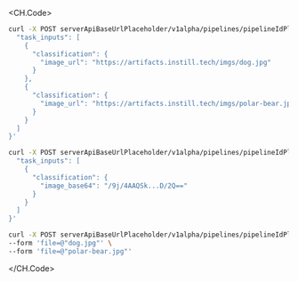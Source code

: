 <CH.Code>

```sh cURL(url)
curl -X POST serverApiBaseUrlPlaceholder/v1alpha/pipelines/pipelineIdPlaceholder/trigger -d '{
  "task_inputs": [
    {
      "classification": {
        "image_url": "https://artifacts.instill.tech/imgs/dog.jpg"
      }
    },
    {
      "classification": {
        "image_url": "https://artifacts.instill.tech/imgs/polar-bear.jpg"
      }
    }
  ]
}'
```

```sh cURL(base64)
curl -X POST serverApiBaseUrlPlaceholder/v1alpha/pipelines/pipelineIdPlaceholder/trigger -d '{
  "task_inputs": [
    {
      "classification": {
        "image_base64": "/9j/4AAQSk...D/2Q=="
      }
    }
  ]
}'
```

```sh cURL(multipart)
curl -X POST serverApiBaseUrlPlaceholder/v1alpha/pipelines/pipelineIdPlaceholder/trigger-multipart \
--form 'file=@"dog.jpg"' \
--form 'file=@"polar-bear.jpg"'
```

</CH.Code>
